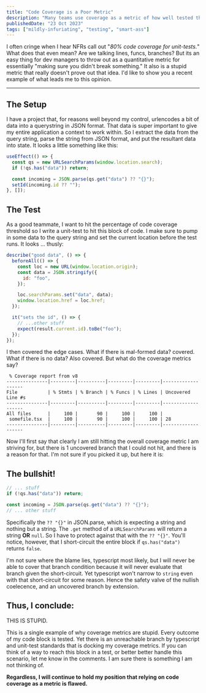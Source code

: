 ```yaml
---
title: "Code Coverage is a Poor Metric"
description: "Many teams use coverage as a metric of how well tested their code is. This is a single example of why that metric is flawed."
publishedDate: "23 Oct 2023"
tags: ["mildly-infuriating", "testing", "smart-ass"]
---
```



I often cringe when I hear NFRs call out "_80% code coverage for unit-tests._" What does that even mean? Are we talking lines, funcs, branches? But its an easy thing for dev managers to throw out as a quantitative metric for essentially "making sure you didn't break something." It also is a stupid metric that really doesn't prove out that idea. I'd like to show you a recent example of what leads me to this opinion.

---

## The Setup

I have a project that, for reasons well beyond my control, urlencodes a bit of data into a querystring in JSON format. That data is super important to give my entire application a context to work within. So I extract the data from the query string, parse the string from JSON format, and put the resultant data into state. It looks a little something like this:

```js
useEffect(() => {
  const qs = new URLSearchParams(window.location.search);
  if (!qs.has("data")) return;

  const incoming = JSON.parse(qs.get("data") ?? "{}");
  setId(incoming.id ?? "");
}, []);
```

## The Test

As a good teammate, I want to hit the percentage of code coverage threshold so I write a unit-test to hit this block of code. I make sure to pump in some data to the query string and set the current location before the test runs. It looks ... thusly:

```js
describe("good data", () => {
  beforeAll(() => {
    const loc = new URL(window.location.origin);
    const data = JSON.stringify({
      id: "foo",
    });

    loc.searchParams.set("data", data);
    window.location.href = loc.href;
  });

  it("sets the id", () => {
    // ...other stuff
    expect(result.current.id).toBe("foo");
  });
});
```

I then covered the edge cases. What if there is mal-formed data? covered. What if there is no data? Also covered. But what do the coverage metrics say?

```
 % Coverage report from v8
---------------|---------|----------|---------|---------|-------------------
File           | % Stmts | % Branch | % Funcs | % Lines | Uncovered Line #s
---------------|---------|----------|---------|---------|-------------------
All files      |     100 |       90 |     100 |     100 |
 somefile.tsx  |     100 |       90 |     100 |     100 | 28
---------------|---------|----------|---------|---------|-------------------
```

Now I'll first say that clearly I am still hitting the overall coverage metric I am striving for, but there is 1 uncovered branch that I could not hit, and there is a reason for that. I'm not sure if you picked it up, but here it is:

## The bullshit!

```js
// ... stuff
if (!qs.has("data")) return;

const incoming = JSON.parse(qs.get("data") ?? "{}");
// ... other stuff
```

Specifically the `?? "{}"` in JSON.parse, which is expecting a string and nothing but a string. The `.get` method of a `URLSearchParams` will return a string **OR** `null`. So I have to protect against that with the `?? "{}"`. You'll notice, however, that I short-circuit the entire block if `qs.has("data")` returns `false`.

I'm not sure where the blame lies, typescript most likely, but I will never be able to cover that branch condition because it will never evaluate that branch given the short-circuit. Yet typescript won't narrow to `string` even with that short-circuit for some reason. Hence the safety valve of the nullish coelecence, and an uncovered branch by extension.

## Thus, I conclude:

<TLDR class="font-bold">THIS IS STUPID.</TLDR>

This is a single example of why coverage metrics are stupid. Every outcome of my code block is tested. Yet there is an unreachable branch by typescript and unit-test standards that is docking my coverage metrics. If you can think of a way to reach this block in a test, or better better handle this scenario, let me know in the comments. I am sure there is something I am not thinking of.

**Regardless, I will continue to hold my position that relying on code coverage as a metric is flawed.**
